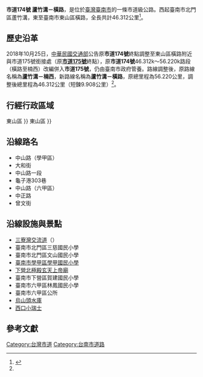 {{Infobox Taiwan Highway
| Type = CHcity
| Num = 174
| Route = TW CHW174 RouteMap.svg
| Length = 46.312
| LastExt = 
| Allocation = 
 {{Plainlist|
* {{Jct|country=TWN|TRTN|1}}
* {{Jct|country=TWN|TRTN|68}}
* {{Jct|country=TWN|PH|1}}
* {{Jct|country=TWN|CH|165}}
 }}
| SpeedHigh = 
| Start = [[臺南市|臺南市]][[北門區|北門區]]蘆竹溝
| Junc = [[File:TW_PHW61.svg|20px]][[三寮灣交流道|三寮灣交流道]]
| End = 臺南市[[東山區_(臺南市)|東山區]]橫路
| Dep = [[臺南市政府|臺南市政府]]
}}
'''市道174號 蘆竹溝－橫路'''，是位於[[臺灣|臺灣]][[臺南市|臺南市]]的一條市道級公路。西起臺南市北門區蘆竹溝，東至臺南市東山區橫路，全長共計46.312公里<ref name="motc">{{cite web |title=交路字1070412504號：公告調整臺南市轄內市、區道公路路線 |url=https://odmdoc.motc.gov.tw/IFDEWebBBS_MOTC/ExternalBBS.aspx?ThirdDocId=107RD05527 |publisher=中華民國交通部 |accessdate=2018-10-26 |date=2018-10-25 |archive-url=https://web.archive.org/web/20181026182901/https://odmdoc.motc.gov.tw/IFDEWebBBS_MOTC/ExternalBBS.aspx?ThirdDocId=107RD05527 |archive-date=2018-10-26 |dead-url=yes }}</ref>。

== 歷史沿革 ==
2018年10月25日，[[中華民國交通部|中華民國交通部]]公告原'''市道174號'''終點調整至東山區橫路附近與市道175號銜接處（原'''[[市道175號|市道175號]]'''終點），原'''市道174號'''46.312k〜56.220k路段（橫路至楠西）改編併入'''巿道175號'''，仍由臺南市政府管養。路線調整後，原路線名稱為'''蘆竹溝－楠西'''，新路線名稱為'''蘆竹溝－橫路'''，原總里程為56.220公里，調整後總里程為46.312公里（短鍊9.908公里）<ref name="motc"/>。

== 行經行政區域 ==
{{TWNinttop |county=臺南市 }}
{{TWNint |tcd=北門區 |tspan=6 |location=蘆竹溝 |km=0.0 |road=（地區道路） |notes=公路起點 }}
{{TWNint |location=[[File:TW_PHW61.svg|20px]][[三寮灣交流道|三寮灣交流道]] |km= |road={{Jct|country=TWN|PH|61}}<br>{{Jct|country=TWN|CH|173a}} |notes=[[File:TW_CHW173a.svg|27px]]起點 }}
{{TWNint |location=三寮灣 |km= |road={{Jct|country=TWN|TRTN|15}} |notes=[[File:TW_THWtn15.svg|20px]]終點 }}
{{台灣公路設施|bri||中安橋}}
{{TWNint |location=[[溪底寮|溪底寮]] |km=4.053 |road={{Jct|country=TWN|PH|17}} |notes= }}
{{TWNint |location=二重港 |km= |road={{Jct|country=TWN|TRTN|15}} |notes=[[File:TW_THWtn15.svg|20px]]終點 }}
{{TWNint |tcd=學甲區 |tspan=12 |location=[[中洲_(臺南市學甲區)|中洲]] |lspan=3 |km= |road={{Jct|country=TWN|TRTN|1-1}} |notes= }}
{{TWNint |km= |road={{Jct|country=TWN|TRTN|1}} |notes=與[[File:TW_THWtn1.svg|20px]]共線起點 |status=concur }}
{{TWNint |km= |road={{Jct|country=TWN|TRTN|1}} |notes=與[[File:TW_THWtn1.svg|20px]]共線終點 |status=concur }}
{{TWNint |location=下溪洲 |km= |road=（地區道路） |notes= }}
{{TWNint |location=[[學甲_(大字)|學甲市區]] |lspan=3 |km= |road={{Jct|country=TWN|TRTN|19}} |notes=[[File:TW_THWtn19.svg|20px]]起點 }}
{{TWNint |km= |road={{Jct|country=TWN|CH|171}} |notes= }}
{{TWNint |km=9.124 |road={{Jct|country=TWN|PH|19}} |notes= }}
{{TWNint |location=山寮 |km= |road={{Jct|country=TWN|TRTN|53}} |notes= }}
{{台灣公路設施|bri||達明橋}}
{{TWNint |location=瓦寮 |lspan=3 |km= |road=（地區道路） |notes= }}
{{台灣公路設施|bri||瓦寮一號橋}}
{{TWNint |km= |road=（地區道路） |notes= }}
{{TWNint |tcd=下營區 |tspan=12 |location=大屯寮 |lspan=3 |km= |road=（地區道路） |notes= }}
{{台灣公路設施|bri||大屯橋}}
{{TWNint |km= |road={{Jct|country=TWN|TRTN|57}} |notes=[[File:TW_THWtn57.svg|20px]]起點 }}
{{TWNint |location=大埤寮 |km= |road={{Jct|country=TWN|TRTN|56-1}} |notes=[[File:TW_THWtn56-1.svg|20px]]起點 }}
{{TWNint |location=[[下營_(大字)|下營市區]] |km= |road={{Jct|country=TWN|TRTN|67}} |notes=[[File:TW_THWtn67.svg|20px]]終點 }}
{{TWNint |location=紅毛厝 |km= |road={{Jct|country=TWN|TRTN|68}} |notes=[[File:TW_THWtn68.svg|20px]]起點 }}
{{TWNint |location=頂過港 |km=19.57 |road={{Jct|country=TWN|PH|19a}} |notes= }}
{{TWNint |location=十六甲 |km= |road={{Jct|country=TWN|TRTN|66}} |notes=[[File:TW_THWtn66.svg|20px]]終點 }}
{{TWNint |location=洲仔 |lspan=3 |km= |road={{Jct|country=TWN|TRTN|68}} |notes=與[[File:TW_THWtn68.svg|20px]]共線起點 |status=concur }}
{{TWNint |km= |road={{Jct|country=TWN|TRTN|63}}<br>{{Jct|country=TWN|TRTN|68}} |notes=[[File:TW_THWtn63.svg|20px]]起點 |status=concur }}
{{TWNint |km= |road={{Jct|country=TWN|TRTN|68}} |notes=與[[File:TW_THWtn68.svg|20px]]共線終點 |status=concur }}
{{TWNint |location=麻豆寮 |km= |road=（地區道路） |notes= }}
{{TWNint |tcd=六甲區 |tspan=18 |location=龜子港 |lspan=2 |km=24.123 |road={{Jct|country=TWN|PH|1}} |notes=與[[File:TW_PHW1.svg|20px]]共線起點 |status=concur }}
{{TWNint |km= |road={{Jct|country=TWN|TRTN|68}}<br>{{Jct|country=TWN|PH|1}} |notes= |status=concur }}
{{TWNint |location=[[林鳳營|林鳳營]] |lspan=3 |km= |road={{Jct|country=TWN|TRTN|60}}<br>{{Jct|country=TWN|PH|1}} |notes= |status=concur }}
{{TWNint |km=25.965 |road={{Jct|country=TWN|PH|1}} |notes=與[[File:TW_PHW1.svg|20px]]共線終點 |status=concur }}
{{TWNint |km= |road={{Jct|country=TWN|TRTN|68}} |notes=[[File:TW_THWtn68.svg|20px]]終點<br>僅東出西入 |status=incomplete }}
{{台灣公路設施|bri||林鳳營陸橋||跨越{{Jct|country=TWN|TRTN|68}}與{{Rint|tw|tra}}[[縱貫線_(南段)|縱貫線南段]]}}
{{TWNint |location=中社 |km= |road=（地區道路） |notes= }}
{{TWNint |location=水漆林 |km= |road=（地區道路） |notes= }}
{{TWNint |location=六甲市區 |lspan=2 |km=30.049 |road={{Jct|country=TWN|CH|165}} |notes=與[[File:TW_CHW165.svg|20px]]共線起點 |status=concur }}
{{TWNint |km=30.049 |road={{Jct|country=TWN|CH|165}} |notes=與[[File:TW_CHW165.svg|20px]]共線終點 |status=concur }}
{{台灣公路設施|bri||菜寮橋}}
{{TWNint |location=湖仔內 |lspan=3 |km= |road=（地區道路） |notes= }}
{{台灣公路設施|bri||南屏橋}}
{{TWNint |km= |road=（地區道路） |notes= }}
{{台灣公路設施|bri||五號橋}}
{{TWNint |location=南湖口 |km= |road={{Jct|country=TWN|TRTN|81}} |notes=[[File:TW_THWtn81.svg|20px]]終點 }}
{{TWNint |location=水流東 |km= |road=（地區道路） |notes= }}
{{TWNint |location=西港湖 |km= |road={{Jct|country=TWN|TRTN|106-1}} |notes=[[File:TW_THWtn106-1.svg|20px]]終點 }}
{{TWNjctco |tcd=東山區 (臺南市){{!}}東山區 }}
{{TWNint |tcd=六甲區 |location=嶺頂 |km= |road={{Jct|country=TWN|TRTN|99}} |notes=[[File:TW_THWtn99.svg|20px]]終點 }}
{{TWNjctco |tcd=東山區 (臺南市){{!}}東山區 }}
{{TWNjctco |tcd=六甲區 }}
{{TWNint |tcd=東山區 |tcd_link=東山區 (臺南市) |location=橫路 |km=46.312 |road={{Jct|country=TWN|CH|175}} |notes= }}
{{Jctbtm |conv=no |keys=concur,incomplete }}

== 沿線路名 ==
* 中山路（學甲區）
* 大和街
* 中山路一段
* 龜子港303巷
* 中山路（六甲區）
* 中正路
* 曾文街

== 沿線設施與景點 ==
* [[三寮灣交流道|三寮灣交流道]]（{{Jct|country=TWN|PH|61}}）
* 臺南市北門區三慈國民小學
* 臺南市北門區文山國民小學
* [[臺南市學甲區學甲國民小學|臺南市學甲區學甲國民小學]]
* [[下營北極殿玄天上帝廟|下營北極殿玄天上帝廟]]
* 臺南市下營區賀建國民小學
* 臺南市六甲區林鳳國民小學
* 臺南市六甲區公所
* [[烏山頭水庫|烏山頭水庫]]
* [[西口小瑞士|西口小瑞士]]

== 參考文獻 ==
{{Reflist}}

{{Commons category|City Highway 174 (Taiwan)}}
{{台灣縣市道}}
{{臺南公路網}}

[[Category:台灣市道|Category:台灣市道]]
[[Category:台南市道路|Category:台南市道路]]